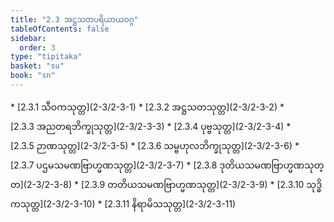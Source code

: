 ```yaml
---
title: "2.3 အဋ္ဌသတပရိယာယဝဂ္ဂ"
tableOfContents: false
sidebar:
  order: 3
type: "tipitaka"
basket: "su"
book: "sn"
---
```



<DynamicBreadcrumb />



<TableOfContents book="sn" section="2.3">
* [2.3.1 သီဝကသုတ္တ](2-3/2-3-1)
* [2.3.2 အဋ္ဌသတသုတ္တ](2-3/2-3-2)
* [2.3.3 အညတရဘိက္ခုသုတ္တ](2-3/2-3-3)
* [2.3.4 ပုဗ္ဗသုတ္တ](2-3/2-3-4)
* [2.3.5 ဉာဏသုတ္တ](2-3/2-3-5)
* [2.3.6 သမ္ဗဟုလဘိက္ခုသုတ္တ](2-3/2-3-6)
* [2.3.7 ပဌမသမဏဗြာဟ္မဏသုတ္တ](2-3/2-3-7)
* [2.3.8 ဒုတိယသမဏဗြာဟ္မဏသုတ္တ](2-3/2-3-8)
* [2.3.9 တတိယသမဏဗြာဟ္မဏသုတ္တ](2-3/2-3-9)
* [2.3.10 သုဒ္ဓိကသုတ္တ](2-3/2-3-10)
* [2.3.11 နိရာမိသသုတ္တ](2-3/2-3-11)
</TableOfContents>